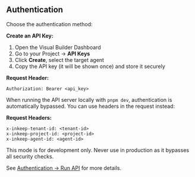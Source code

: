 ## Authentication

Choose the authentication method:

<Tabs>
<Tab title="Using an API Key">

**Create an API Key:**
1. Open the Visual Builder Dashboard
2. Go to your Project → **API Keys**
3. Click **Create**, select the target agent
4. Copy the API key (it will be shown once) and store it securely

**Request Header:**
```http
Authorization: Bearer <api_key>
```
</Tab>

<Tab title="Without API key">

When running the API server locally with `pnpm dev`, authentication is automatically bypassed. You can use headers in the request instead:

**Request Headers:**
```http
x-inkeep-tenant-id: <tenant-id>
x-inkeep-project-id: <project-id>
x-inkeep-agent-id: <agent-id>
```

<Warning>
This mode is for development only. Never use in production as it bypasses all security checks.
</Warning>

</Tab>

</Tabs>

See [Authentication → Run API](/api-reference/authentication/run-api) for more details.